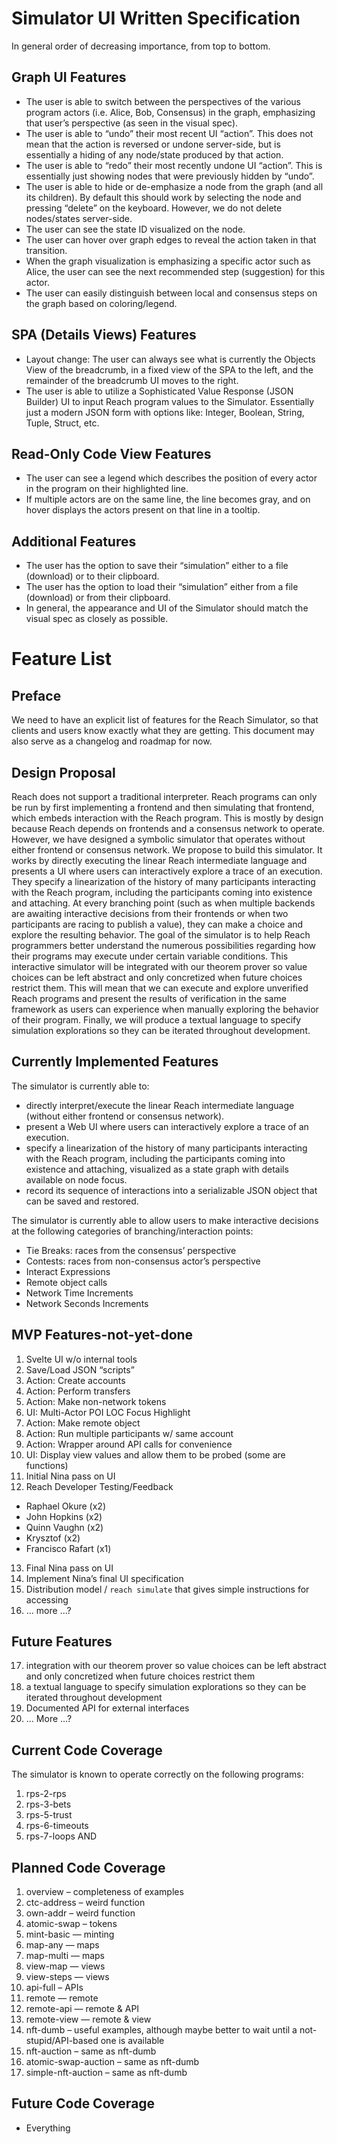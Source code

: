 
<Meta title="Example/Introduction" />

<style>{`
  .subheading {
    --mediumdark: '#999999';
    font-weight: 900;
    font-size: 13px;
    color: #999;
    letter-spacing: 6px;
    line-height: 24px;
    text-transform: uppercase;
    margin-bottom: 12px;
    margin-top: 40px;
  }

  .link-list {
    display: grid;
    grid-template-columns: 1fr;
    grid-template-rows: 1fr 1fr;
    row-gap: 10px;
  }

  @media (min-width: 620px) {
    .link-list {
      row-gap: 20px;
      column-gap: 20px;
      grid-template-columns: 1fr 1fr;
    }
  }

  @media all and (-ms-high-contrast:none) {
  .link-list {
      display: -ms-grid;
      -ms-grid-columns: 1fr 1fr;
      -ms-grid-rows: 1fr 1fr;
    }
  }

  .link-item {
    display: block;
    padding: 20px 30px 20px 15px;
    border: 1px solid #00000010;
    border-radius: 5px;
    transition: background 150ms ease-out, border 150ms ease-out, transform 150ms ease-out;
    color: #333333;
    display: flex;
    align-items: flex-start;
  }

  .link-item:hover {
    border-color: #1EA7FD50;
    transform: translate3d(0, -3px, 0);
    box-shadow: rgba(0, 0, 0, 0.08) 0 3px 10px 0;
  }

  .link-item:active {
    border-color: #1EA7FD;
    transform: translate3d(0, 0, 0);
  }

  .link-item strong {
    font-weight: 700;
    display: block;
    margin-bottom: 2px;
  }
  
  .link-item img {
    height: 40px;
    width: 40px;
    margin-right: 15px;
    flex: none;
  }

  .link-item span {
    font-size: 14px;
    line-height: 20px;
  }

  .tip {
    display: inline-block;
    border-radius: 1em;
    font-size: 11px;
    line-height: 12px;
    font-weight: 700;
    background: #E7FDD8;
    color: #66BF3C;
    padding: 4px 12px;
    margin-right: 10px;
    vertical-align: top;
  }

  .tip-wrapper {
    font-size: 13px;
    line-height: 20px;
    margin-top: 40px;
    margin-bottom: 40px;
  }

  .tip-wrapper code {
    font-size: 12px;
    display: inline-block;
  }

  
`}</style>

# Simulator UI Written Specification
In general order of decreasing importance, from top to bottom.

## Graph UI Features
- The user is able to switch between the perspectives of the various program actors (i.e. Alice, Bob, Consensus) in the graph, emphasizing that user’s perspective (as seen in the visual spec).
- The user is able to “undo” their most recent UI “action”. This does not mean that the action is reversed or undone server-side, but is essentially a hiding of any node/state produced by that action.
- The user is able to “redo” their most recently undone UI “action”. This is essentially just showing nodes that were previously hidden by “undo”.
- The user is able to hide or de-emphasize a node from the graph (and all its children). By default this should work by selecting the node and pressing “delete” on the keyboard. However, we do not delete nodes/states server-side.
- The user can see the state ID visualized on the node.
- The user can hover over graph edges to reveal the action taken in that transition. 
- When the graph visualization is emphasizing a specific actor such as Alice, the user can see the next recommended step (suggestion) for this actor.
- The user can easily distinguish between local and consensus steps on the graph based on coloring/legend.
 
## SPA (Details Views) Features
- Layout change: The user can always see what is currently the Objects View of the breadcrumb, in a fixed view of the SPA to the left, and the remainder of the breadcrumb UI moves to the right. 
- The user is able to utilize a Sophisticated Value Response (JSON Builder) UI to input Reach program values to the Simulator. Essentially just a modern JSON form with options like: Integer, Boolean, String, Tuple, Struct, etc.
 
## Read-Only Code View Features
- The user can see a legend which describes the position of every actor in the program on their highlighted line.
- If multiple actors are on the same line, the line becomes gray, and on hover displays the actors present on that line in a tooltip.
 
## Additional Features
- The user has the option to save their “simulation” either to a file (download) or to their clipboard.
- The user has the option to load their “simulation” either from a file (download) or from their clipboard.
- In general, the appearance and UI of the Simulator should match the visual spec as closely as possible.

# Feature List
 ## Preface

  We need to have an explicit list of features for the Reach Simulator, so that clients and users know exactly what they are getting. This document may also serve as a changelog and roadmap for now.

## Design Proposal
Reach does not support a traditional interpreter. Reach programs can only be run by first implementing a frontend and then simulating that frontend, which embeds interaction with the Reach program. This is mostly by design because Reach depends on frontends and a consensus network to operate. However, we have designed a symbolic simulator that operates without either frontend or consensus network. We propose to build this simulator. It works by directly executing the linear Reach intermediate language and presents a UI where users can interactively explore a trace of an execution. They specify a linearization of the history of many participants interacting with the Reach program, including the participants coming into existence and attaching. 
At every branching point (such as when multiple backends are awaiting interactive decisions from their frontends or when two participants are racing to publish a value), they can make a choice and explore the resulting behavior. The goal of the simulator is to help Reach programmers better understand the numerous possibilities regarding how their programs may execute under certain variable conditions. This interactive simulator will be integrated with our theorem prover so value choices can be left abstract and only concretized when future choices restrict them. This will mean that we can execute and explore unverified Reach programs and present the results of verification in the same framework as users can experience when manually exploring the behavior of their program. 
Finally, we will produce a textual language to specify simulation explorations so they can be iterated throughout development.

## Currently Implemented Features
The simulator is currently able to:

- directly interpret/execute the linear Reach intermediate language (without either frontend or consensus network).
- present a Web UI where users can interactively explore a trace of an execution.
- specify a linearization of the history of many participants interacting with the Reach program, including the participants coming into existence and attaching, visualized as a state graph with details available on node focus.
- record its sequence of interactions into a serializable JSON object that can be saved and restored.

The simulator is currently able to allow users to make interactive decisions at the following categories of branching/interaction points: 
- Tie Breaks: races from the consensus’ perspective 
- Contests: races from non-consensus actor’s perspective
- Interact Expressions
- Remote object calls
- Network Time Increments
- Network Seconds Increments

## MVP Features-not-yet-done
1. Svelte UI w/o internal tools
2. Save/Load JSON “scripts”
3. Action: Create accounts
4. Action: Perform transfers
5. Action: Make non-network tokens
6. UI: Multi-Actor POI LOC Focus Highlight
7. Action: Make remote object
8. Action: Run multiple participants w/ same account
9. Action: Wrapper around API calls for convenience
10. UI: Display view values and allow them to be probed (some are functions)
11. Initial Nina pass on UI
12. Reach Developer Testing/Feedback
- Raphael Okure (x2)
- John Hopkins (x2)
- Quinn Vaughn (x2)
- Krysztof (x2)
- Francisco Rafart (x1)
13. Final Nina pass on UI
14. Implement Nina’s final UI specification
15. Distribution model / `reach simulate` that gives simple instructions for accessing
16. … more …?

## Future Features
17. integration with our theorem prover so value choices can be left abstract and only concretized when future choices restrict them
18. a textual language to specify simulation explorations so they can be iterated throughout development
19. Documented API for external interfaces
20. … More …?

## Current Code Coverage
The simulator is known to operate correctly on the following programs:
1. rps-2-rps
2. rps-3-bets
3. rps-5-trust
4. rps-6-timeouts
5. rps-7-loops
AND
 
## Planned Code Coverage
1. overview – completeness of examples 
2. ctc-address – weird function
3. own-addr – weird function
4. atomic-swap – tokens
5. mint-basic — minting
6. map-any — maps
7. map-multi — maps
8. view-map — views
9. view-steps — views
10. api-full – APIs 
11. remote — remote
12. remote-api — remote & API
13. remote-view — remote & view
14. nft-dumb – useful examples, although maybe better to wait until a not-stupid/API-based one is available
15. nft-auction – same as nft-dumb
16. atomic-swap-auction – same as nft-dumb
17. simple-nft-auction – same as nft-dumb

## Future Code Coverage
- Everything

